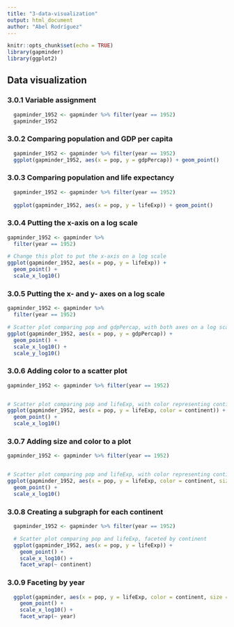```yaml
---
title: "3-data-visualization"
output: html_document
author: "Abel Rodríguez"
---
```


```r
knitr::opts_chunk$set(echo = TRUE)
library(gapminder)
library(ggplot2)
```

## Data visualization
### 3.0.1 Variable assignment

```r
  gapminder_1952 <- gapminder %>% filter(year == 1952)
  gapminder_1952
```

### 3.0.2 Comparing population and GDP per capita
```r
  gapminder_1952 <- gapminder %>% filter(year == 1952)  
  ggplot(gapminder_1952, aes(x = pop, y = gdpPercap)) + geom_point()
```

### 3.0.3 Comparing population and life expectancy

```r
  gapminder_1952 <- gapminder %>% filter(year == 1952)
  
  ggplot(gapminder_1952, aes(x = pop, y = lifeExp)) + geom_point()
```

### 3.0.4 Putting the x-axis on a log scale

```r
gapminder_1952 <- gapminder %>%
  filter(year == 1952)

# Change this plot to put the x-axis on a log scale
ggplot(gapminder_1952, aes(x = pop, y = lifeExp)) +
  geom_point() +
  scale_x_log10()
```

### 3.0.5 Putting the x- and y- axes on a log scale
```R
gapminder_1952 <- gapminder %>%
  filter(year == 1952)

# Scatter plot comparing pop and gdpPercap, with both axes on a log scale
ggplot(gapminder_1952, aes(x = pop, y = gdpPercap)) +
  geom_point() +
  scale_x_log10() +
  scale_y_log10()
```

### 3.0.6 Adding color to a scatter plot
```R
gapminder_1952 <- gapminder %>% filter(year == 1952)


# Scatter plot comparing pop and lifeExp, with color representing continent
ggplot(gapminder_1952, aes(x = pop, y = lifeExp, color = continent)) +
  geom_point() +
  scale_x_log10()
```

### 3.0.7 Adding size and color to a plot
```R
gapminder_1952 <- gapminder %>% filter(year == 1952)


# Scatter plot comparing pop and lifeExp, with color representing continent
ggplot(gapminder_1952, aes(x = pop, y = lifeExp, color = continent, size = gdpPercap)) +
  geom_point() +
  scale_x_log10()
```

### 3.0.8 Creating a subgraph for each continent
```R
  gapminder_1952 <- gapminder %>% filter(year == 1952)

  # Scatter plot comparing pop and lifeExp, faceted by continent
  ggplot(gapminder_1952, aes(x = pop, y = lifeExp)) +
    geom_point() +
    scale_x_log10() +
    facet_wrap(~ continent)
```

### 3.0.9 Faceting by year
```R
  ggplot(gapminder, aes(x = pop, y = lifeExp, color = continent, size = gdpPercap)) +
    geom_point() +
    scale_x_log10() +
    facet_wrap(~ year)
```